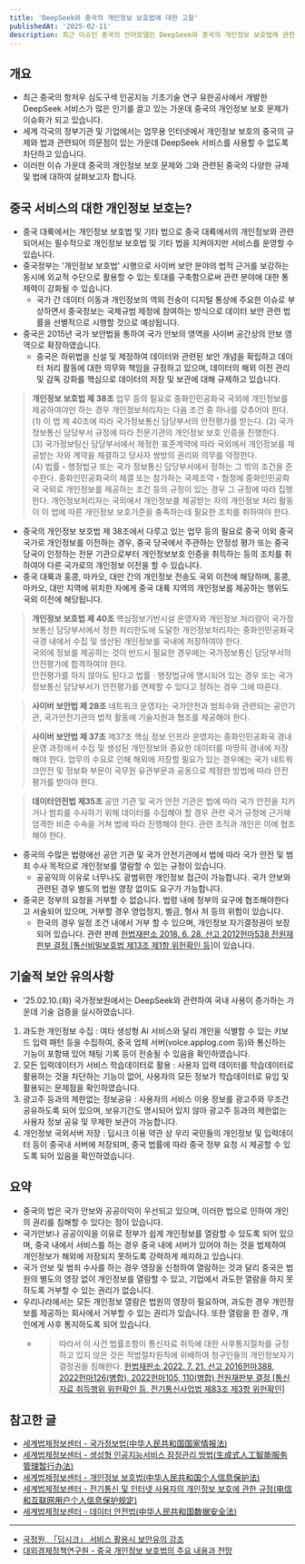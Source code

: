```yaml
---
title: 'DeepSeek와 중국의 개인정보 보호법에 대한 고찰'
publishedAt: '2025-02-11'
description: 최근 이슈인 중국의 언어모델인 DeepSeek와 중국의 개인정보 보호법에 관한 고찰을 진행합니다. 
---
```


## 개요 
- 최근 중국의 항저우 심도구색 인공지능 기초기술 연구 유한공사에서 개발한 DeepSeek 서비스가 많은 인기를 끌고 있는 가운데 중국의 개인정보 보호 문제가 이슈화가 되고 있습니다.
- 세계 각국의 정부기관 및 기업에서는 업무용 인터넷에서 개인정보 보호의 중국의 규제와 법과 관련되어 의문점이 있는 가운데 DeepSeek 서비스를 사용할 수 없도록 차단하고 있습니다.
- 이러한 이슈 가운데 중국의 개인정보 보호 문제와 그와 관련된 중국의 다양한 규제 및 법에 대하여 살펴보고자 합니다.

## 중국 서비스의 대한 개인정보 보호는?
- 중국 대륙에서는 개인정보 보호법 및 기타 법으로 중국 대륙에서의 개인정보와 관련되어서는 필수적으로 개인정보 보호법 및 기타 법을 지켜야지만 서비스를 운영할 수 있습니다.
- 중국정부는 '개인정보 보호법' 시행으로 사이버 보안 분야의 법적 근거를 보강하는 동시에 외교적 수단으로 활용할 수 있는 토대를 구축함으로써 관련 분야에 대한 통제력이 강화될 수 있습니다.
    - 국가 간 데이터 이동과 개인정보의 역외 전송이 디지털 통상에 주요한 이슈로 부상하면서 중국정보는 국제규범 제정에 참여하는 방식으로 데이터 보안 관련 법률을 선별적으로 시행할 것으로 예상됩니다.
- 중국은 2015년 국가 보안법을 통하여 국가 안보의 영역을 사이버 공간상의 안보 영역으로 확장하였습니다.
    - 중국은 하위법을 신설 및 제정하여 데이터와 관련된 보안 개념을 확립하고 데이터 처리 활동에 대한 의무와 책임을 규정하고 있으며, 데이터의 해외 이전 관리 및 감독 강화를 핵심으로 데이터의 저장 및 보관에 대해 규제하고 있습니다.


> **개인정보 보호법 제 38조** 업무 등의 필요로 중화인민공화국 국외에 개인정보를 제공하여야만 하는 경우 개인정보처리자는 다음 조건 중 하나를 갖추어야 한다.  
> (1) 이 법 제 40조에 따라 국가정보통신 담당부서의 안전평가를 받는다. 
> (2) 국가정보통신 담당부서 규정에 따라 전문기관의 개인정보 보호 인증을 진행한다.  
> (3) 국가정보팅신 담당부서에서 제정한 표준계약에 따라 국외에서 개인정보를 제공받는 자와 계약을 체결하고 당사자 쌍방의 권리와 의무를 약정한다.  
> (4) 법률・행정법규 또는 국가 정보통신 담당부서에서 정하는 그 밖의 조건을 준수한다. 중화인민공화국이 체결 또는 참가하는 국제조약・협정에 중화인민공화국 국외로 개인정보를 제공하는 조건 등의 규정이 있는 경우 그 규정에 따라 집행한다. 개인정보처리자는 국외에서 개인정보를 제공받는 자의 개인정보 처리 활동이 이 법에 따른 개인정보 보호기준을 충족하는데 필요한 조치를 취하여야 한다.

- 중국의 개인정보 보호법 제 38조에서 다루고 있는 업무 등의 필요로 중국 이외 중국 국가로 개인정보를 이전하는 경우, 중국 당국에서 주관하는 안정성 평가 또는 중국 당국이 인정하는 전문 기관으로부터 개인정보보호 인증을 취득하는 등의 조치를 취하여야 다른 국가로의 개인정보 이전을 할 수 있습니다.
- 중국 대륙과 홍콩, 마카오, 대만 간의 개인정보 전송도 국외 이전에 해당하며, 홍콩, 마카오, 대만 지역에 위치한 자에게 중국 대륙 지역의 개인정보를 제공하는 행위도 국외 이전에 해당됩니다.  

> **개인정보 보호법 제 40조** 핵심정보기반시설 운영자와 개인정보 처리량이 국가정보통신 담당부서에서 정한 처리한도에 도달한 개인정보처리자는 중화인민공화국 국경 내에서 수집 및 생산된 개인정보를 국내에 저장하여야 한다.  
> 국외에 정보를 제공하는 것이 반드시 필요한 경우에는 국가정보통신 담당부서의 안전평가에 합격하여야 한다.  
> 안전평가를 하지 않아도 된다고 법률 · 행정법규에 명시되어 있는 경우 또는 국가정보통신 담당부서가 안전평가를 면제할 수 있다고 정하는 경우 그에 따른다.

> **사이버 보안법 제 28조** 네트워크 운영자는 국가안전과 범죄수와 관련되는 공안기관, 국가안전기관의 법적 활동에 기술지원과 협조를 제공해야 한다.

> **사이버 보안법 제 37조** 제37조 핵심 정보 인프라 운영자는 중화인민공화국 경내 운영 과정에서 수집 및 생성된 개인정보와 중요한 데이터를 마땅히 경내에 저장해야 한다. 업무의 수요로 인해 해외에 저장할 필요가 있는 경우에는 국가 네트워크안전 및 정보화 부문이 국무원 유관부문과 공동으로 제정한 방법에 따라 안전평가를 받아야 한다.

> **데이터안전법 제35조** 공안 기관 및 국가 안전 기관은 법에 따라 국가 안전을 지키거나 범죄를 수사하기 위해 데이터를 수집해야 할 경우 관련 국가 규정에 근거해 엄격한 비준 수속을 거쳐 법에 따라 진행해야 한다. 관련 조직과 개인은 이에 협조해야 한다.

- 중국의 수많은 법령에선 공안 기관 및 국가 안전기관에서 법에 따라 국가 안전 및 범죄 수사 목적으로 개인정보를 열람할 수 있는 규정이 있습니다.
    - 공공익의 이유로 너무나도 광범위한 개인정보 접근이 가능합니다. 국가 안보와 관련된 경우 별도의 법원 영장 없이도 요구가 가능합니다.
- 중국은 정부의 요청을 거부할 수 없습니다. 법령 내에 정부의 요구에 협조해야한다고 서술되어 있으며, 거부할 경우 영업정지, 벌금, 형사 처 등의 위험이 있습니다.
    - 한국의 경우 일정 조건 내에서 거부 할 수 있으며, 개인정보 자기결정권이 보장되어 있습니다. 관련 판례 [헌법재판소 2018. 6. 28. 선고 2012헌마538 전원재판부 결정 [통신비밀보호법 제13조 제1항 위헌확인 등]](https://casenote.kr/%ED%97%8C%EB%B2%95%EC%9E%AC%ED%8C%90%EC%86%8C/2012%ED%97%8C%EB%A7%88538)이 있습니다.


## 기술적 보안 유의사항
- '25.02.10.(화) 국가정보원에서는 DeepSeek와 관련하여 국내 사용이 증가하는 가운데 기술 검증을 실시하였습니다.

1. 과도한 개인정보 수집 : 여타 생성형 AI 서비스와 달리 개인을 식별할 수 있는 키보드 입력 패턴 등을 수집하여, 중국 업체 서버(volce.applog.com 등)와 통신하는 기능이 포함돼 있어 채팅 기록 등이 전송될 수 있음을 확인하였습니다.
2. 모든 입력데이터가 서비스 학습데이터로 활용 : 사용자 입력 데이터를 학습데이터로 활용하는 것을 차단하는 기능이 없어, 사용자의 모든 정보가 학습데이터로 유입 및 활용되는 문제점을 확인하였습니다.
3. 광고주 등과의 제한없는 정보공유 : 사용자의 서비스 이용 정보를 광고주와 무조건 공유하도록 되어 있으며, 보유기간도 명시되어 있지 않아 광고주 등과의 제한없는 사용자 정보 공유 및 무제한 보관이 가능합니다.
4. 개인정보 국외서버 저장 : 딥시크 이용 약관 상 우리 국민들의 개인정보 및 입력데이터 등이 중국내 서버에 저장되며, 중국 법률에 따라 중국 정부 요청 시 제공할 수 있도록 되어 있음을 확인하였습니다.  

## 요약
- 중국의 법은 국가 안보와 공공이익이 우선되고 있으며, 이러한 법으로 인하여 개인의 권리를 침해할 수 있다는 점이 있습니다.
- 국가안보나 공공이익을 이유로 정부가 쉽게 개인정보를 열람할 수 있도록 되어 있으며, 중국 내에서 서비스를 하는 경우 중국 내에 서버가 있어야 하는 것을 법제하여 개인정보가 해외에 저장되지 못하도록 강력하게 제지하고 있습니다.
- 국가 안보 및 범죄 수사를 하는 경우 영장을 신청하여 열람하는 것과 달리 중국은 법원의 별도의 영장 없이 개인정보를 열람할 수 있고, 기업에서 과도한 열람을 하지 못하도록 거부할 수 있는 권리가 없습니다.  
- 우리나라에서는 모든 개인정보 열람은 법원의 영장이 필요하며, 과도한 경우 개인정보를 제공하는 회사에서 거부할 수 있는 권리가 있습니다. 또한 열람을 한 경우, 개인에게 사후 통지하도록 되어 있습니다.
    - > 따라서 이 사건 법률조항이 통신자료 취득에 대한 사후통지절차를 규정하고 있지 않은 것은 적법절차원칙에 위배하여 청구인들의 개인정보자기결정권을 침해한다. [헌법재판소 2022. 7. 21. 선고 2016헌마388, 2022헌마126(병합), 2022헌마105, 110(병합) 전원재판부 결정 [통신자료 취득행위 위헌확인 등, 전기통신사업법 제83조 제3항 위헌확인]](https://casenote.kr/%ED%97%8C%EB%B2%95%EC%9E%AC%ED%8C%90%EC%86%8C/2016%ED%97%8C%EB%A7%88388)


## 참고한 글
- [세계법제정보센터 - 국가정보법(中华人民共和国国家情报法)](https://world.moleg.go.kr/web/wli/lgslInfoReadPage.do?CTS_SEQ=45660&AST_SEQ=53&)
- [세계법제정보센터 - 생성형 인공지능서비스 잠정관리 방법(生成式人工智能服务管理暂行办法)](https://world.moleg.go.kr/web/wli/lgslInfoReadPage.do?CTS_SEQ=2642&AST_SEQ=53&)
- [세계법제정보센터 - 개인정보 보호법(中华人民共和国个人信息保护法)](https://world.moleg.go.kr/web/wli/lgslInfoReadPage.do?CTS_SEQ=49667&AST_SEQ=53)
- [세계법제정보센터 - 전기통신 및 인터넷 사용자의 개인정보 보호에 관한 규정(电信和互联网用户个人信息保护规定)](https://world.moleg.go.kr/web/wli/lgslInfoReadPage.do?1=1&AST_SEQ=53&CTS_SEQ=41116)
- [세계법제정보센터 - 데이터 안전법(中华人民共和国数据安全法)](https://world.moleg.go.kr/web/wli/lgslInfoReadPage.do?CTS_SEQ=49497&AST_SEQ=53&)

---

- [국정원, 「딥시크」 서비스 활용시 보안유의 강조](https://www.nis.go.kr/CM/1_4/view.do?seq=334)
- [대외경제정책연구원 - 중국 개인정보 보호법의 주요 내용과 전망](https://www.kiep.go.kr/gallery.es?mid=a10102030000&bid=0004&list_no=9962&act=view&act=view&list_no=9962&cg_code=)
